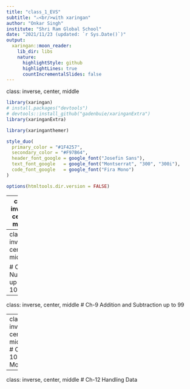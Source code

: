 ```yaml
---
title: "class_1_EVS"
subtitle: "⚔<br/>with xaringan"
author: "Onkar Singh"
institute: "Shri Ram Global School"
date: "2021/11/23 (updated: `r Sys.Date()`)"
output:
  xaringan::moon_reader:
    lib_dir: libs
    nature:
      highlightStyle: github
      highlightLines: true
      countIncrementalSlides: false
---
```

class: inverse, center, middle
```r
library(xaringan)
# install.packages("devtools")
# devtools::install_github("gadenbuie/xaringanExtra")
library(xaringanExtra)
```

```r
library(xaringanthemer)

style_duo(
  primary_color = "#1F4257",
  secondary_color = "#F97B64",
  header_font_google = google_font("Josefin Sans"),
  text_font_google   = google_font("Montserrat", "300", "300i"),
  code_font_google   = google_font("Fira Mono")
)
```


```r
options(htmltools.dir.version = FALSE)
```


---
class: inverse, center, middle

# Final Exam Mathematics 25th March 2022 (Friday)

## 11.30am to 12.30pm

## Ms. Surbhi Saharia

## 350 341 7812

## New Maths Time
---
class: inverse, center, middle

# Ch-8 Numbers up to 100


---
class: inverse, center, middle
# Ch-9 Addition and Subtraction up to 99

---
class: inverse, center, middle
# Ch-10 Money



---
class: inverse, center, middle
# Ch-12 Handling Data

